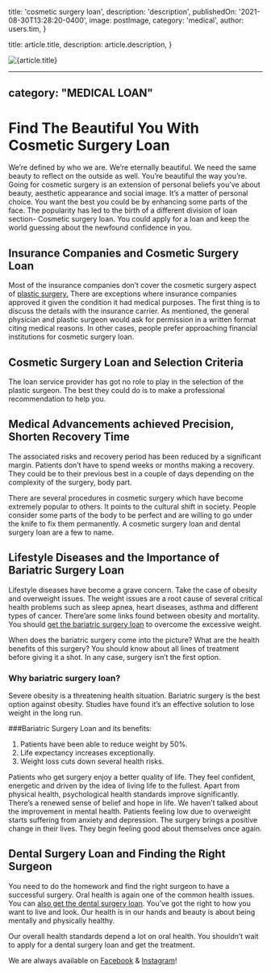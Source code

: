 
  title: 'cosmetic surgery loan',
  description: 'description',
  publishedOn: '2021-08-30T13:28:20-0400',
  image: postImage,
  category: 'medical',
  author: users.tim,
}

  title: article.title,
  description: article.description,
}


<Image src={postImage} alt={article.title} />

---
category: "MEDICAL LOAN"
---

# Find The Beautiful You With Cosmetic Surgery Loan

We’re defined by who we are. We’re eternally beautiful. We need the same beauty to reflect on the outside as well. You’re beautiful the way you’re. Going for cosmetic surgery is an extension of personal beliefs you’ve about beauty, aesthetic appearance and social image. It’s a matter of personal choice. You want the best you could be by enhancing some parts of the face. The popularity has led to the birth of a different division of loan section- Cosmetic surgery loan. You could apply for a loan and keep the world guessing about the newfound confidence in you.

## Insurance Companies and Cosmetic Surgery Loan

Most of the insurance companies don’t cover the cosmetic surgery aspect of [plastic surgery.](https://tlc.com.au/plastic-cosmetic-surgery/) There are exceptions where insurance companies approved it given the condition it had medical purposes. The first thing is to discuss the details with the insurance carrier. As mentioned, the general physician and plastic surgeon would ask for permission in a written format citing medical reasons. In other cases, people prefer approaching financial institutions for cosmetic surgery loan.

## Cosmetic Surgery Loan and Selection Criteria

The loan service provider has got no role to play in the selection of the plastic surgeon. The best they could do is to make a professional recommendation to help you.

## Medical Advancements achieved Precision, Shorten Recovery Time

The associated risks and recovery period has been reduced by a significant margin. Patients don’t have to spend weeks or months making a recovery. They could be to their previous best in a couple of days depending on the complexity of the surgery, body part.

There are several procedures in cosmetic surgery which have become extremely popular to others. It points to the cultural shift in society. People consider some parts of the body to be perfect and are willing to go under the knife to fix them permanently. A cosmetic surgery loan and dental surgery loan are a few to name.

## Lifestyle Diseases and the Importance of Bariatric Surgery Loan

Lifestyle diseases have become a grave concern. Take the case of obesity and overweight issues. The weight issues are a root cause of several critical health problems such as sleep apnea, heart diseases, asthma and different types of cancer. There’are some links found between obesity and mortality. You should [get the bariatric surgery loan](https://www.google.com.au/url?sa=t&rct=j&q=&esrc=s&source=web&cd=2&ved=2ahUKEwi266rLtPzhAhU-7HMBHYs8CngQFjABegQIBhAB&url=https%3A%2F%2Ftlc.com.au%2Fcategory%2Fbariatric-surgery-loan%2F&usg=AOvVaw3T1r9Vmkjf2gth4wuqno_m) to overcome the excessive weight.

When does the bariatric surgery come into the picture? What are the health benefits of this surgery? You should know about all lines of treatment before giving it a shot. In any case, surgery isn’t the first option.

### Why bariatric surgery loan?

Severe obesity is a threatening health situation. Bariatric surgery is the best option against obesity. Studies have found it’s an effective solution to lose weight in the long run.

###Bariatric Surgery Loan and its benefits:

1. Patients have been able to reduce weight by 50%.
2. Life expectancy increases exceptionally.
3. Weight loss cuts down several health risks.

Patients who get surgery enjoy a better quality of life. They feel confident, energetic and driven by the idea of living life to the fullest. Apart from physical health, psychological health standards improve significantly. There’s a renewed sense of belief and hope in life. We haven’t talked about the improvement in mental health. Patients feeling low due to overweight starts suffering from anxiety and depression. The surgery brings a positive change in their lives. They begin feeling good about themselves once again.

## Dental Surgery Loan and Finding the Right Surgeon

You need to do the homework and find the right surgeon to have a successful surgery. Oral health is again one of the common health issues. You can [also get the dental surgery loan](https://tlc.com.au/category/dental-surgery-loans/). You’ve got the right to how you want to live and look. Our health is in our hands and beauty is about being mentally and physically healthy.

Our overall health standards depend a lot on oral health. You shouldn’t wait to apply for a dental surgery loan and get the treatment.

We are always available on [Facebook](https://www.facebook.com/totallifestylecredit/) & [Instagram](https://www.instagram.com/tlc.aus/)!
